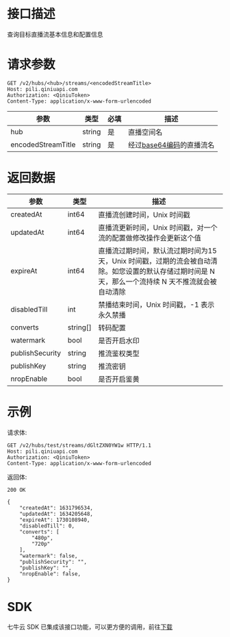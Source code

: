 # 接口描述

查询目标直播流基本信息和配置信息

# 请求参数

```
GET /v2/hubs/<hub>/streams/<encodedStreamTitle>
Host: pili.qiniuapi.com
Authorization: <QiniuToken> 
Content-Type: application/x-www-form-urlencoded
```

| 参数             | 类型 | 必填 | 描述                     |
| ------------------ | ------ | -------- | -------------------------- |
| hub                | string | 是   | 直播空间名            |
| encodedStreamTitle | string | 是   | 经过[base64编码](/kodo/manual/appendix)的直播流名   |

# 返回数据

<html>
 <head></head>
 <body>
  <table> 
   <thead class="ant-table-thead"> 
    <tr> 
     <th key="name">参数</th>
     <th key="type">类型</th>
     <th key="desc">描述</th>
    </tr> 
   </thead>
   <tbody classname="ant-table-tbody">
    <tr key="0-0">
     <td key="0"><span style="padding-left: 0px"><span style="color: #8c8a8a"></span> createdAt</span></td>
     <td key="1"><span>int64</span></td>
     <td key="2"><span style="white-space: pre-wrap">直播流创建时间，Unix 时间戳</span></td>
    </tr>
    <tr key="0-1">
     <td key="0"><span style="padding-left: 0px"><span style="color: #8c8a8a"></span> updatedAt</span></td>
     <td key="1"><span>int64</span></td>
     <td key="2"><span style="white-space: pre-wrap">直播流更新时间，Unix 时间戳，对一个流的配置做修改操作会更新这个值</span></td>
    </tr>
    <tr key="0-2">
     <td key="0"><span style="padding-left: 0px"><span style="color: #8c8a8a"></span> expireAt</span></td>
     <td key="1"><span>int64</span></td>
     <td key="2"><span style="white-space: pre-wrap">直播流过期时间，默认流过期时间为15天，Unix 时间戳，过期的流会被自动清除。如您设置的默认存储过期时间是 N 天，那么一个流持续 N 天不推流就会被自动清除</span></td>
    </tr>
    <tr key="0-3">
     <td key="0"><span style="padding-left: 0px"><span style="color: #8c8a8a"></span> disabledTill</span></td>
     <td key="1"><span>int</span></td>
     <td key="2"><span style="white-space: pre-wrap">禁播结束时间，Unix 时间戳，-1 表示永久禁播</span></td>
    </tr> 
    <tr key="0-4">
     <td key="0"><span style="padding-left: 0px"><span style="color: #8c8a8a"></span> converts</span></td>
     <td key="1"><span>string[]</span></td>
     <td key="2"><span style="white-space: pre-wrap">转码配置</span></td>
    </tr> 
    <tr key="0-5">
     <td key="0"><span style="padding-left: 0px"><span style="color: #8c8a8a"></span> watermark</span></td>
     <td key="1"><span>bool</span></td>
     <td key="2"><span style="white-space: pre-wrap">是否开启水印</span></td>
    </tr> 
    <tr key="0-6">
     <td key="0"><span style="padding-left: 0px"><span style="color: #8c8a8a"></span> publishSecurity</span></td>
     <td key="1"><span>string</span></td>
     <td key="2"><span style="white-space: pre-wrap">推流鉴权类型</span></td>
    </tr> 
    <tr key="0-7">
     <td key="0"><span style="padding-left: 0px"><span style="color: #8c8a8a"></span> publishKey</span></td>
     <td key="1"><span>string</span></td>
     <td key="2"><span style="white-space: pre-wrap">推流密钥</span></td>
    </tr> 
    <tr key="0-8">
     <td key="0"><span style="padding-left: 0px"><span style="color: #8c8a8a"></span> nropEnable</span></td>
     <td key="1"><span>bool</span></td>
     <td key="2"><span style="white-space: pre-wrap">是否开启鉴黄</span></td>
    </tr> 
   </tbody> 
  </table> 
 </body>
</html>

# 示例

请求体:

```
GET /v2/hubs/test/streams/dGltZXN0YW1w HTTP/1.1
Host: pili.qiniuapi.com 
Authorization: <QiniuToken> 
Content-Type: application/x-www-form-urlencoded
```

返回体:

```
200 OK

{
    "createdAt": 1631796534,
    "updatedAt": 1634205648,
    "expireAt": 1730108940,
    "disabledTill": 0,
    "converts": [
        "480p",
        "720p"
    ],
    "watermark": false,
    "publishSecurity": "",
    "publishKey": "",
    "nropEnable": false,
}
```

# SDK

七牛云 SDK 已集成该接口功能，可以更方便的调用，前往[下载](https://github.com/qiniu/go-sdk)